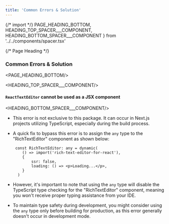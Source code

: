 ```yaml
---
title: 'Common Errors & Solution'
---
```


{/* import */}
    PAGE_HEADING_BOTTOM,
    HEADING_TOP_SPACER___COMPONENT, 
    HEADING_BOTTOM_SPACER___COMPONENT
} from '../../components/spacer.tsx'




{/* Page Heading */}
### Common Errors & Solution
<PAGE_HEADING_BOTTOM/>



<HEADING_TOP_SPACER___COMPONENT/>

#### `ReactTextEditor` cannot be used as a JSX component

<HEADING_BOTTOM_SPACER___COMPONENT/>

- This error is not exclusive to this package. It can occur in Next.js projects utilizing TypeScript, especially during the build process. 
- A quick fix to bypass this error is to assign the `any` type to the "RichTextEditor" component as shown below:

  ```tsx showLineNumbers {1} /any/ copy  
   const RichTextEditor: any = dynamic(
      () => import('rich-text-editor-for-react'),
      {
          ssr: false,
          loading: () => <p>Loading...</p>,
      }
    )
  ```

- However, it's important to note that using the `any` type will disable the TypeScript type checking for the "RichTextEditor" component, meaning you won't receive proper typing assistance from your IDE.

- To maintain type safety during development, you might consider using the `any` type only before building for production, as this error generally doesn't occur in development mode.

